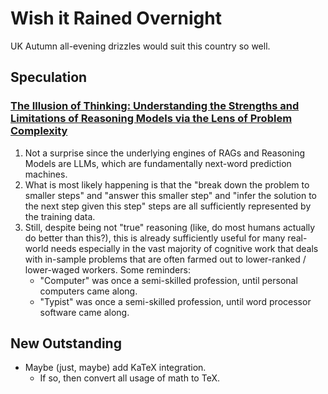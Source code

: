 #   Wish it Rained Overnight

UK Autumn all-evening drizzles would suit this country so well.

##  Speculation

### [The Illusion of Thinking: Understanding the Strengths and Limitations of Reasoning Models via the Lens of Problem Complexity](https://machinelearning.apple.com/research/illusion-of-thinking?utm_source=alphasignal)

1.  Not a surprise since the underlying engines of RAGs and Reasoning Models are LLMs,
    which are fundamentally next-word prediction machines.
2.  What is most likely happening is that the "break down the problem to smaller steps"
    and "answer this smaller step"
    and "infer the solution to the next step given this step"
    steps are all sufficiently represented by the training data.
5.  Still, despite being not "true" reasoning
    (like, do most humans actually do better than this?),
    this is already sufficiently useful for many real-world needs
    especially in the vast majority of cognitive work that deals with in-sample problems
    that are often farmed out to lower-ranked / lower-waged workers.
    Some reminders:
    -   "Computer" was once a semi-skilled profession,
        until personal computers came along.
    -   "Typist" was once a semi-skilled profession,
        until word processor software came along.

##  New Outstanding

-   Maybe (just, maybe) add KaTeX integration.
    -   If so, then convert all usage of math to TeX.